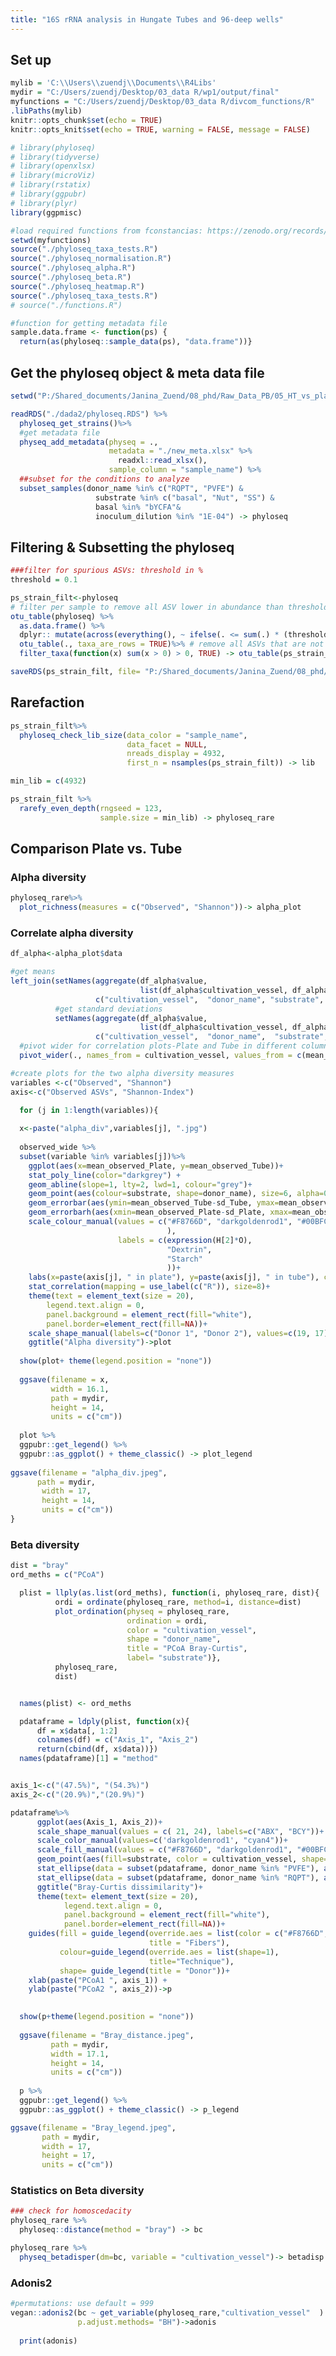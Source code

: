 ```yaml
---
title: "16S rRNA analysis in Hungate Tubes and 96-deep wells"
---
```


## Set up
```r
mylib = 'C:\\Users\\zuendj\\Documents\\R4Libs'
mydir = "C:/Users/zuendj/Desktop/03_data R/wp1/output/final"
myfunctions = "C:/Users/zuendj/Desktop/03_data R/divcom_functions/R"
.libPaths(mylib)
knitr::opts_chunk$set(echo = TRUE)
knitr::opts_knit$set(echo = TRUE, warning = FALSE, message = FALSE)

# library(phyloseq)
# library(tidyverse)
# library(openxlsx)
# library(microViz)
# library(rstatix)
# library(ggpubr)
# library(plyr)
library(ggpmisc)
```

```r
#load required functions from fconstancias: https://zenodo.org/records/6473394
setwd(myfunctions)
source("./phyloseq_taxa_tests.R") 
source("./phyloseq_normalisation.R") 
source("./phyloseq_alpha.R") 
source("./phyloseq_beta.R") 
source("./phyloseq_heatmap.R")
source("./phyloseq_taxa_tests.R")
# source("./functions.R")

#function for getting metadata file
sample.data.frame <- function(ps) {
  return(as(phyloseq::sample_data(ps), "data.frame"))}
```

## Get the phyloseq object & meta data file
```r
setwd("P:/Shared_documents/Janina_Zuend/08_phd/Raw_Data_PB/05_HT_vs_plate")

readRDS("./dada2/phyloseq.RDS") %>%
  phyloseq_get_strains()%>%
  #get metadata file
  physeq_add_metadata(physeq = .,
                      metadata = "./new_meta.xlsx" %>%
                        readxl::read_xlsx(),
                      sample_column = "sample_name") %>%
  ##subset for the conditions to analyze
  subset_samples(donor_name %in% c("RQPT", "PVFE") &
                   substrate %in% c("basal", "Nut", "SS") &
                   basal %in% "bYCFA"&
                   inoculum_dilution %in% "1E-04") -> phyloseq
```
## Filtering & Subsetting the phyloseq
```r
###filter for spurious ASVs: threshold in %
threshold = 0.1

ps_strain_filt<-phyloseq
# filter per sample to remove all ASV lower in abundance than threshold (%)
otu_table(phyloseq) %>%
  as.data.frame() %>%
  dplyr:: mutate(across(everything(), ~ ifelse(. <= sum(.) * (threshold/100), 0, .))) %>% 
  otu_table(., taxa_are_rows = TRUE)%>% # remove all ASVs that are not present in any sample
  filter_taxa(function(x) sum(x > 0) > 0, TRUE) -> otu_table(ps_strain_filt) 

saveRDS(ps_strain_filt, file= "P:/Shared_documents/Janina_Zuend/08_phd/Raw_Data_PB/05_HT_vs_plate/phyloseq_fbt_filt.RDS")	
```

## Rarefaction 
```r
ps_strain_filt%>% 
  phyloseq_check_lib_size(data_color = "sample_name",
                          data_facet = NULL,
                          nreads_display = 4932,
                          first_n = nsamples(ps_strain_filt)) -> lib

min_lib = c(4932)

ps_strain_filt %>%
  rarefy_even_depth(rngseed = 123,
                    sample.size = min_lib) -> phyloseq_rare
```

## Comparison Plate vs. Tube
### Alpha diversity
```r
phyloseq_rare%>%
  plot_richness(measures = c("Observed", "Shannon"))-> alpha_plot
```

### Correlate alpha diversity
```r
df_alpha<-alpha_plot$data

#get means 
left_join(setNames(aggregate(df_alpha$value, 
                             list(df_alpha$cultivation_vessel, df_alpha$donor_name,  df_alpha$substrate, df_alpha$basal, df_alpha$variable), FUN=mean),
                   c("cultivation_vessel",  "donor_name", "substrate", "basal", "variable", "mean_observed")),
          #get standard deviations
          setNames(aggregate(df_alpha$value, 
                             list(df_alpha$cultivation_vessel, df_alpha$donor_name,  df_alpha$substrate, df_alpha$basal, df_alpha$variable), FUN=sd),
                   c("cultivation_vessel",  "donor_name",  "substrate", "basal", "variable","sd")))%>%
  #pivot wider for correlation plots-Plate and Tube in different columns
  pivot_wider(., names_from = cultivation_vessel, values_from = c(mean_observed, sd))->observed_wide
```
```r
#create plots for the two alpha diversity measures
variables <-c("Observed", "Shannon")
axis<-c("Observed ASVs", "Shannon-Index")

  for (j in 1:length(variables)){
  
  x<-paste("alpha_div",variables[j], ".jpg")
  
  observed_wide %>%
  subset(variable %in% variables[j])%>%
    ggplot(aes(x=mean_observed_Plate, y=mean_observed_Tube))+
    stat_poly_line(color="darkgrey") +
    geom_abline(slope=1, lty=2, lwd=1, colour="grey")+
    geom_point(aes(colour=substrate, shape=donor_name), size=6, alpha=0.7) +
    geom_errorbar(aes(ymin=mean_observed_Tube-sd_Tube, ymax=mean_observed_Tube+sd_Tube, colour=substrate))+
    geom_errorbarh(aes(xmin=mean_observed_Plate-sd_Plate, xmax=mean_observed_Plate+sd_Plate, colour=substrate))+
    scale_colour_manual(values = c("#F8766D", "darkgoldenrod1", "#00BFC4"
                                   ),
                        labels = c(expression(H[2]*O), 
                                   "Dextrin", 
                                   "Starch" 
                                   ))+
    labs(x=paste(axis[j], " in plate"), y=paste(axis[j], " in tube"), colour="Fiber", shape="Donor")+
    stat_correlation(mapping = use_label(c("R")), size=8)+
    theme(text = element_text(size = 20), 
        legend.text.align = 0, 
        panel.background = element_rect(fill="white"),
        panel.border=element_rect(fill=NA))+
    scale_shape_manual(labels=c("Donor 1", "Donor 2"), values=c(19, 17))+
    ggtitle("Alpha diversity")->plot
  
  show(plot+ theme(legend.position = "none"))
  
  ggsave(filename = x, 
         width = 16.1,
         path = mydir,
         height = 14,
         units = c("cm"))
  
  plot %>%
  ggpubr::get_legend() %>%
  ggpubr::as_ggplot() + theme_classic() -> plot_legend 
  
ggsave(filename = "alpha_div.jpeg",
      path = mydir,
       width = 17,
       height = 14,
       units = c("cm"))
}
```

### Beta diversity 
```r
dist = "bray"
ord_meths = c("PCoA")

  plist = llply(as.list(ord_meths), function(i, phyloseq_rare, dist){
          ordi = ordinate(phyloseq_rare, method=i, distance=dist)
          plot_ordination(physeq = phyloseq_rare, 
                          ordination = ordi,
                          color = "cultivation_vessel", 
                          shape = "donor_name",
                          title = "PCoA Bray-Curtis", 
                          label= "substrate")},
          phyloseq_rare, 
          dist)


  names(plist) <- ord_meths

  pdataframe = ldply(plist, function(x){
      df = x$data[, 1:2]
      colnames(df) = c("Axis_1", "Axis_2")
      return(cbind(df, x$data))})
  names(pdataframe)[1] = "method"


axis_1<-c("(47.5%)", "(54.3%)")
axis_2<-c("(20.9%)","(20.9%)")

pdataframe%>%
      ggplot(aes(Axis_1, Axis_2))+ 
      scale_shape_manual(values = c( 21, 24), labels=c("ABX", "BCY"))+
      scale_color_manual(values=c('darkgoldenrod1', "cyan4"))+
      scale_fill_manual(values = c("#F8766D", "darkgoldenrod1", "#00BFC4"),  labels = c(expression(H[2]*O), "Dextrin", "Starch"))+
      geom_point(aes(fill=substrate, color = cultivation_vessel, shape=donor_name), size=4, stroke=1.5)+
      stat_ellipse(data = subset(pdataframe, donor_name %in% "PVFE"), aes(group=cultivation_vessel, colour=cultivation_vessel), lwd=0.8 )+
      stat_ellipse(data = subset(pdataframe, donor_name %in% "RQPT"), aes(group=cultivation_vessel, colour=cultivation_vessel), lwd=0.8)+
      ggtitle("Bray-Curtis dissimilarity")+
      theme(text= element_text(size = 20),
            legend.text.align = 0, 
            panel.background = element_rect(fill="white"),
            panel.border=element_rect(fill=NA))+
    guides(fill = guide_legend(override.aes = list(color = c("#F8766D", "darkgoldenrod1", "#00BFC4")), 
                               title = "Fibers"), 
           colour=guide_legend(override.aes = list(shape=1), 
                               title="Technique"), 
           shape= guide_legend(title = "Donor"))+
    xlab(paste("PCoA1 ", axis_1)) + 
    ylab(paste("PCoA2 ", axis_2))->p

    
  show(p+theme(legend.position = "none"))
    
  ggsave(filename = "Bray_distance.jpeg", 
         path = mydir, 
         width = 17.1,
         height = 14, 
         units = c("cm"))
  
  p %>%
  ggpubr::get_legend() %>%
  ggpubr::as_ggplot() + theme_classic() -> p_legend 

ggsave(filename = "Bray_legend.jpeg", 
       path = mydir, 
       width = 17,
       height = 17,
       units = c("cm"))

```



### Statistics on Beta diversity
```r
### check for homoscedacity
phyloseq_rare %>%
  phyloseq::distance(method = "bray") -> bc

phyloseq_rare %>%
  physeq_betadisper(dm=bc, variable = "cultivation_vessel")-> betadisp
```

### Adonis2
```r
#permutations: use default = 999
vegan::adonis2(bc ~ get_variable(phyloseq_rare,"cultivation_vessel"  ) + get_variable(phyloseq_rare, "donor_name") + get_variable(phyloseq_rare, "substrate"), 
               p.adjust.methods= "BH")->adonis
 
  print(adonis)
```


